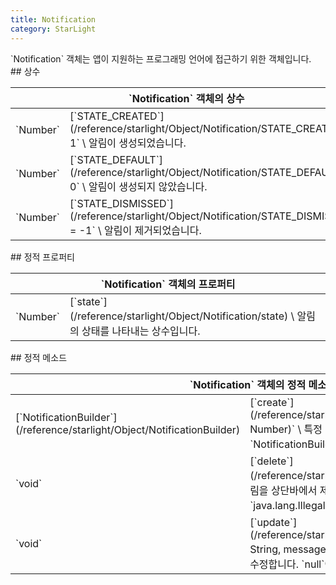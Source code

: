 ```yaml
---
title: Notification
category: StarLight
---
```


<Section>
  `Notification` 객체는 앱이 지원하는 프로그래밍 언어에 접근하기 위한 객체입니다.
</Section>
<Section>
  ## 상수

  <Table>
    <Thead>
      <Tr>
        <Th colSpan="2">`Notification` 객체의 상수</Th>
      </Tr>
    </Thead>
    <Tbody>
      <Tr>
        <Td><span>`Number`</span></Td>
        <Td>
          [`STATE_CREATED`](/reference/starlight/Object/Notification/STATE_CREATED)` = 1` \
          알림이 생성되었습니다.
        </Td>
      </Tr>
      <Tr>
        <Td><span>`Number`</span></Td>
        <Td>
          [`STATE_DEFAULT`](/reference/starlight/Object/Notification/STATE_DEFAULT)` = 0` \
          알림이 생성되지 않았습니다.
        </Td>
      </Tr>
      <Tr>
        <Td><span>`Number`</span></Td>
        <Td>
          [`STATE_DISMISSED`](/reference/starlight/Object/Notification/STATE_DISMISSED)` = -1` \
          알림이 제거되었습니다.
        </Td>
      </Tr>
    </Tbody>
  </Table>
</Section>
<Section>
  ## 정적 프로퍼티

  <Table>
    <Thead>
      <Tr>
        <Th colSpan="2">`Notification` 객체의 프로퍼티</Th>
      </Tr>
    </Thead>
    <Tbody>
      <Tr>
        <Td><span>`Number`</span></Td>
        <Td>
          [`state`](/reference/starlight/Object/Notification/state) \
          알림의 상태를 나타내는 상수입니다.
        </Td>
      </Tr>
    </Tbody>
  </Table>
</Section>
<Section>
  ## 정적 메소드

  <Table>
    <Thead>
      <Tr>
        <Th colSpan="2">`Notification` 객체의 정적 메소드</Th>
      </Tr>
    </Thead>
    <Tbody>
      <Tr>
        <Td><span>[`NotificationBuilder`](/reference/starlight/Object/NotificationBuilder)</span></Td>
        <Td>
          [`create`](/reference/starlight/Object/Notification/create)`(id: Number)` \
          특정 ID의 알림을 생성하는 `NotificationBuilder` 객체를 반환합니다.
        </Td>
      </Tr>
      <Tr>
        <Td><span>`void`</span></Td>
        <Td>
          [`delete`](/reference/starlight/Object/Notification/delete)`()` \
          알림을 상단바에서 제거합니다. 이미 알림이 제거된 상태일 경우 `java.lang.IllegalStateException`을 throw합니다.
        </Td>
      </Tr>
      <Tr>
        <Td><span>`void`</span></Td>
        <Td>
          [`update`](/reference/starlight/Object/Notification/update)`(title?: String, message?: String)` \
          생성된 알림의 제목과 내용을 수정합니다. `null`이 제공된 값은 수정하지 않습니다.
        </Td>
      </Tr>
    </Tbody>
  </Table>
</Section>